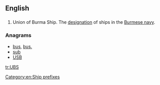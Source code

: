 {{wikipedia|Ship prefix}}
==English==

==={{initialism-old|en}}===
{{en-initialism}}

# Union of Burma Ship. The [[designation]] of ships in the [[w:Burmese navy|Burmese navy]].

===Anagrams===
* [[bus#English|bus]], [[bus.#English|bus.]]
* [[sub#English|sub]]
* [[USB#English|USB]]

[[Category:en:Ship prefixes]]

[[tr:UBS]]